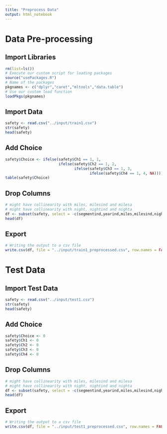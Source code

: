 ```yaml
---
title: "Preprocess Data"
output: html_notebook
---
```


# Data Pre-processing
## Import Libraries
```r
rm(list=ls())
# Execute our custom script for loading packages
source("usePackages.R")
# Name of the packages 
pkgnames <- c("dplyr","caret","mltools","data.table")
# Use our custom load function
loadPkgs(pkgnames)
```

## Import Data
```r
safety <- read.csv("../input/train1.csv")
str(safety)
head(safety)
```
## Add Choice
```r
safety$Choice <- ifelse(safety$Ch1 == 1, 1,
                        ifelse(safety$Ch2 == 1, 2,
                               ifelse(safety$Ch3 == 1, 3,
                                      ifelse(safety$Ch4 == 1, 4, NA))))
table(safety$Choice)
```

## Drop Columns
```r
# might have collinearity with miles, milesind and milesa
# might have collinearity with night, nightind and nighta
df <- subset(safety, select = -c(segmentind,yearind,miles,milesind,night,nightind,pparkind,genderind,age,ageind,educind,regionind,Urbind,income,incomeind))
head(df)
```

## Export
```r
# Writing the output to a csv file
write.csv(df, file = "../input/train1_preprocessed.csv", row.names = FALSE)
```

# Test Data
## Import Test Data
```r
safety <- read.csv("../input/test1.csv")
str(safety)
head(safety)
```
## Add Choice
```r
safety$Choice <- 0
safety$Ch1 <- 0
safety$Ch2 <- 0
safety$Ch3 <- 0
safety$Ch4 <- 0
```

## Drop Columns
```r
# might have collinearity with miles, milesind and milesa
# might have collinearity with night, nightind and nighta
df <- subset(safety, select = -c(segmentind,yearind,miles,milesind,night,nightind,pparkind,genderind,age,ageind,educind,regionind,Urbind,income,incomeind))
head(df)
```

## Export
```r
# Writing the output to a csv file
write.csv(df, file = "../input/test1_preprocessed.csv", row.names = FALSE)
```
